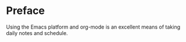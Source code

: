 # Preface {.unnumbered}

Using the Emacs platform and org-mode is an excellent means of taking daily notes and schedule.
